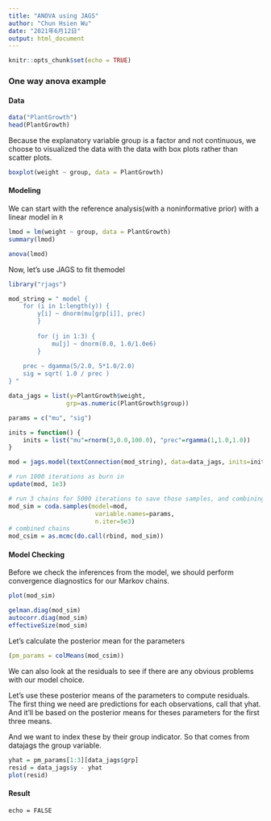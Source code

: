 ```yaml
---
title: "ANOVA using JAGS"
author: "Chun Hsien Wu"
date: "2021年6月12日"
output: html_document
---
```


```r
knitr::opts_chunk$set(echo = TRUE)
```

### One way anova example
#### Data
```r
data("PlantGrowth")
head(PlantGrowth)
```
Because the explanatory variable group is a factor and not continuous, we choose to visualized the data with the data with box plots rather than scatter plots.

```r
boxplot(weight ~ group, data = PlantGrowth)
```

#### Modeling
We can start with the reference analysis(with a noninformative prior) with a linear model in `R`
```r
lmod = lm(weight ~ group, data = PlantGrowth)
summary(lmod)
```
```r
anova(lmod)
```
Now, let's use JAGS to fit themodel
```r
library("rjags")

mod_string = " model {
	for (i in 1:length(y)) {
		y[i] ~ dnorm(mu[grp[i]], prec)
    	}
    
    	for (j in 1:3) {
        	mu[j] ~ dnorm(0.0, 1.0/1.0e6)
    	}
    
   	prec ~ dgamma(5/2.0, 5*1.0/2.0)
	sig = sqrt( 1.0 / prec )
} "

data_jags = list(y=PlantGrowth$weight, 
				grp=as.numeric(PlantGrowth$group))

params = c("mu", "sig")

inits = function() {
    inits = list("mu"=rnorm(3,0.0,100.0), "prec"=rgamma(1,1.0,1.0))
}

mod = jags.model(textConnection(mod_string), data=data_jags, inits=inits, n.chains=3)

# run 1000 iterations as burn in 
update(mod, 1e3)

# run 3 chains for 5000 iterations to save those samples, and combining the samples in the end.
mod_sim = coda.samples(model=mod,
                        variable.names=params,
                        n.iter=5e3)
# combined chains
mod_csim = as.mcmc(do.call(rbind, mod_sim))
```
#### Model Checking
Before we check the inferences from the model, we should perform convergence diagnostics for our Markov chains.
```r
plot(mod_sim)

gelman.diag(mod_sim)
autocorr.diag(mod_sim)
effectiveSize(mod_sim) 
```
Let's calculate the posterior mean for the parameters
```r
(pm_params = colMeans(mod_csim))
```
We can also look at the residuals to see if there are any obvious problems with our model choice.

Let's use these posterior means of the parameters to compute residuals. The first thing we need are predictions for 
each observations, call that yhat. And it'll be based on the posterior means for theses parameters for the first three means.

And we want to index these by their group indicator. So that comes from datajags the group variable.
```r
yhat = pm_params[1:3][data_jags$grp]
resid = data_jags$y - yhat
plot(resid)
```

#### Result

`echo = FALSE` 
